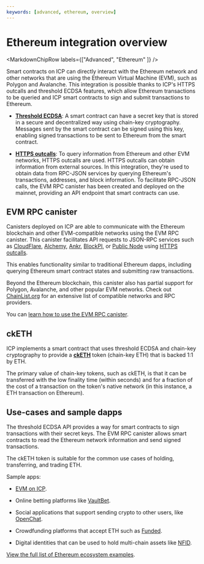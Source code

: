 ```yaml
---
keywords: [advanced, ethereum, overview]
---
```



# Ethereum integration overview

<MarkdownChipRow labels={["Advanced", "Ethereum" ]} />

Smart contracts on ICP can directly interact with the Ethereum network and other networks that are using the Ethereum Virtual Machine (EVM), such as Polygon and Avalanche. This integration is possible thanks to ICP's HTTPS outcalls and threshold ECDSA features, which allow Ethereum transactions to be queried and ICP smart contracts to sign and submit transactions to Ethereum.

- **[Threshold ECDSA](/docs/current/developer-docs/smart-contracts/encryption/t-ecdsa)**: A smart contract can have a secret key that is stored in a secure and decentralized way using chain-key cryptography. Messages sent by the smart contract can be signed using this key, enabling signed transactions to be sent to Ethereum from the smart contract.

- **[HTTPS outcalls](https://internetcomputer.org/https-outcalls)**: To query information from Ethereum and other EVM networks, HTTPS outcalls are used. HTTPS outcalls can obtain information from external sources. In this integration, they're used to obtain data from RPC-JSON services by querying Ethereum's transactions, addresses, and block information. To facilitate RPC-JSON calls, the EVM RPC canister has been created and deployed on the mainnet, providing an API endpoint that smart contracts can use.

## EVM RPC canister

Canisters deployed on ICP are able to communicate with the Ethereum blockchain and other EVM-compatible networks using the EVM RPC canister. This canister facilitates API requests to JSON-RPC services such as [CloudFlare](https://www.cloudflare.com/en-gb/web3/), [Alchemy](https://www.alchemy.com/), [Ankr](https://www.ankr.com/), [BlockPI](https://blockpi.io/), or [Public Node](https://www.publicnode.com/) using [HTTPS outcalls](https://internetcomputer.org/https-outcalls).

This enables functionality similar to traditional Ethereum dapps, including querying Ethereum smart contract states and submitting raw transactions.

Beyond the Ethereum blockchain, this canister also has partial support for Polygon, Avalanche, and other popular EVM networks. Check out [ChainList.org](https://chainlist.org/?testnets=true) for an extensive list of compatible networks and RPC providers.

You can [learn how to use the EVM RPC canister](/docs/current/developer-docs/multi-chain/ethereum/evm-rpc/evm-rpc-canister).

## ckETH

ICP implements a smart contract that uses threshold ECDSA and chain-key cryptography to provide a [**ckETH**](/docs/current/developer-docs/multi-chain/ethereum/cketh/overview) token (chain-key ETH) that is backed 1:1 by ETH.

The primary value of chain-key tokens, such as ckETH, is that it can be transferred with the low finality time (within seconds) and for a fraction of the cost of a transaction on the token's native network (in this instance, a ETH transaction on Ethereum).

## Use-cases and sample dapps

The threshold ECDSA API provides a way for smart contracts to sign transactions with their secret keys. The EVM RPC canister allows smart contracts to read the Ethereum network information and send signed transactions.

The ckETH token is suitable for the common use cases of holding, transferring, and trading ETH.

Sample apps:

- [EVM on ICP](https://fxa77-fiaaa-aaaae-aaana-cai.raw.ic0.app/evm/).

- Online betting platforms like [VaultBet](https://vault-bet.com/).

- Social applications that support sending crypto to other users, like [OpenChat](https://oc.app/).

- Crowdfunding platforms that accept ETH such as [Funded](https://funded.app/).

- Digital identities that can be used to hold multi-chain assets like [NFID](https://nfid.one/).

[View the full list of Ethereum ecosystem examples](https://internetcomputer.org/ecosystem?tag=Ethereum).
